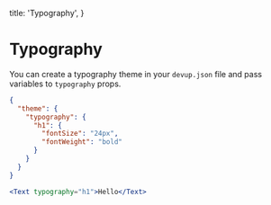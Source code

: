   title: 'Typography',
}

# Typography

You can create a typography theme in your `devup.json` file and pass variables to `typography` props.

```json
{
  "theme": {
    "typography": {
      "h1": {
        "fontSize": "24px",
        "fontWeight": "bold"
      }
    }
  }
}
```

```jsx
<Text typography="h1">Hello</Text>
```
